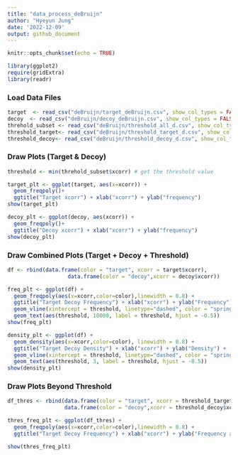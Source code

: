 ```yaml
---
title: "data_process_deBruijn"
author: "Hyeyun Jung"
date: '2022-12-09'
output: github_document
---
```


```r
knitr::opts_chunk$set(echo = TRUE)
```


```r
library(ggplot2)
require(gridExtra)
library(readr)
```


### Load Data Files
```r
target  <- read_csv("deBruijn/target_deBruijn.csv", show_col_types = FALSE)
decoy  <- read_csv("deBruijn/decoy_deBruijn.csv", show_col_types = FALSE)
threhold_subset <- read_csv("deBruijn/threshold_all_d.csv", show_col_types = FALSE)
threshold_target<- read_csv("deBruijn/threshold_target_d.csv", show_col_types = FALSE)
threshold_decoy<- read_csv("deBruijn/threshold_decoy_d.csv", show_col_types = FALSE)
```


### Draw Plots (Target & Decoy)

```r

threshold <- min(threhold_subset$xcorr) # get the threshold value

target_plt <- ggplot(target, aes(x=xcorr)) +
  geom_freqpoly()+
  ggtitle("Target xcorr") + xlab("xcorr") + ylab("frequency") 
show(target_plt)

```

```r
decoy_plt <- ggplot(decoy, aes(xcorr)) +
  geom_freqpoly()+
  ggtitle("Decoy xcorr") + xlab("xcorr") + ylab("frequency")  
show(decoy_plt)
```


### Draw Combined Plots (Target + Decoy + Threshold)

```r
df <- rbind(data.frame(color = "target", xcorr = target$xcorr),
                   data.frame(color = "decoy",xcorr = decoy$xcorr))

freq_plt <- ggplot(df) +
  geom_freqpoly(aes(x=xcorr,color=color),linewidth = 0.8) +
  ggtitle("Target Decoy Frequency") + xlab("xcorr") + ylab("Frequency") +
  geom_vline(xintercept = threshold, linetype="dashed", color = "springgreen4", linewidth = 1)+
  geom_text(aes(threshold, 10000, label = threshold, hjust = -0.5))
show(freq_plt)
```

```r
density_plt <- ggplot(df) +
  geom_density(aes(x=xcorr,color=color), linewidth = 0.8) +
  ggtitle("Target Decoy Density") + xlab("xcorr") + ylab("Density") +
  geom_vline(xintercept = threshold, linetype="dashed", color = "springgreen4", linewidth = 1)+
  geom_text(aes(threshold, 3, label = threshold, hjust = -0.5))
show(density_plt)
```



### Draw Plots Beyond Threshold
```r

df_thres <- rbind(data.frame(color = "target", xcorr = threshold_target$xcorr),
                  data.frame(color = "decoy",xcorr = threshold_decoy$xcorr))

thres_freq_plt <- ggplot(df_thres) +
  geom_freqpoly(aes(x=xcorr,color=color),linewidth = 0.8) +
  ggtitle("Target Decoy Frequency") + xlab("xcorr") + ylab("Frequency above score threshold")+ ylim(0,10000) 

show(thres_freq_plt)
```



